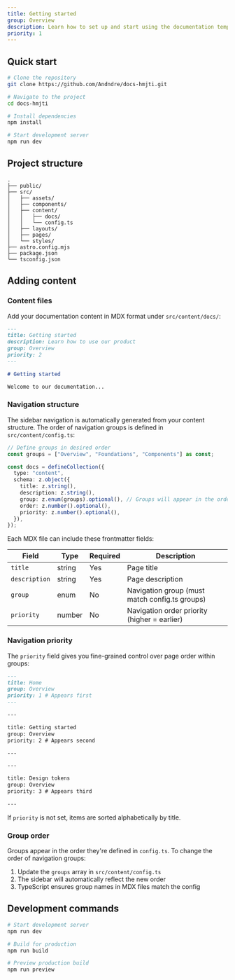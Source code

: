 ```yaml
---
title: Getting started
group: Overview
description: Learn how to set up and start using the documentation template.
priority: 1
---
```


## Quick start

```bash
# Clone the repository
git clone https://github.com/Andndre/docs-hmjti.git

# Navigate to the project
cd docs-hmjti

# Install dependencies
npm install

# Start development server
npm run dev
```

## Project structure

```
.
├── public/
├── src/
│   ├── assets/
│   ├── components/
│   ├── content/
│   │   ├── docs/
│   │   └── config.ts
│   ├── layouts/
│   ├── pages/
│   └── styles/
├── astro.config.mjs
├── package.json
└── tsconfig.json
```

## Adding content

### Content files

Add your documentation content in MDX format under `src/content/docs/`:

```md
---
title: Getting started
description: Learn how to use our product
group: Overview
priority: 2
---

# Getting started

Welcome to our documentation...
```

### Navigation structure

The sidebar navigation is automatically generated from your content structure. The order of navigation groups is defined in `src/content/config.ts`:

```typescript
// Define groups in desired order
const groups = ["Overview", "Foundations", "Components"] as const;

const docs = defineCollection({
  type: "content",
  schema: z.object({
    title: z.string(),
    description: z.string(),
    group: z.enum(groups).optional(), // Groups will appear in the order defined above
    order: z.number().optional(),
    priority: z.number().optional(),
  }),
});
```

Each MDX file can include these frontmatter fields:

| Field         | Type   | Required | Description                                    |
| ------------- | ------ | -------- | ---------------------------------------------- |
| `title`       | string | Yes      | Page title                                     |
| `description` | string | Yes      | Page description                               |
| `group`       | enum   | No       | Navigation group (must match config.ts groups) |
| `priority`    | number | No       | Navigation order priority (higher = earlier)   |

### Navigation priority

The `priority` field gives you fine-grained control over page order within groups:

```md
---
title: Home
group: Overview
priority: 1 # Appears first
---

---

title: Getting started
group: Overview
priority: 2 # Appears second

---

---

title: Design tokens
group: Overview
priority: 3 # Appears third

---
```

If `priority` is not set, items are sorted alphabetically by title.

### Group order

Groups appear in the order they're defined in `config.ts`. To change the order of navigation groups:

1. Update the `groups` array in `src/content/config.ts`
2. The sidebar will automatically reflect the new order
3. TypeScript ensures group names in MDX files match the config

## Development commands

```bash
# Start development server
npm run dev

# Build for production
npm run build

# Preview production build
npm run preview
```
